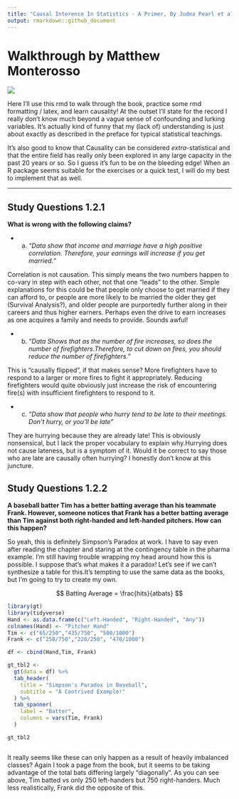 ```yaml
---
title: "Causal Interence In Statistics - A Primer, By Judea Pearl et al"
output: rmarkdown::github_document
---
```

# Walkthrough by Matthew Monterosso
![](C:\\Users\\Matth\\Desktop\\causal.jpg)

Here I'll use this rmd to walk through the book, practice some rmd formatting / latex, and learn causality! At the outset I'll state for the record I really don't know much beyond a vague sense of confounding and lurking variables. It's actually kind of funny that my (lack of) understanding is just about exactly as described in the preface for typical statistical teachings.

It's also good to know that Causality can be considered *extra*-statistical and that the entire field has really only been explored in any large capacity in the past 20 years or so. So I guess it's fun to be on the bleeding edge! When an R package seems suitable for the exercises or a quick test, I will do my best to implement that as well.

***

## Study Questions 1.2.1

**What is wrong with the following claims?**

 * (a) *"Data show that income and marriage have a high positive correlation. Therefore, your earnings will increase if you get married."*


Correlation is not causation. This simply means the two numbers happen to co-vary in step with each other, not that one "leads" to the other. Simple explanations for this could be that people only choose to get married if they can afford to, or people are more likely to be married the older they get (Survival Analysis?), and older people are purportedly further along in their careers and thus higher earners. Perhaps even the drive to earn increases as one acquires a family and needs to provide. Sounds awful!

* (b) *"Data Shows that as the number of fire increases, so does the number of firefighters.Therefore, to cut down on fires, you should reduce the number of firefighters."*

This is "causally flipped", if that makes sense? More firefighters have to respond to a larger or more fires to fight it appropriately. Reducing firefighters would quite obviously just increase the risk of encountering fire(s) with insufficient firefighters to respond to it.

* (c) *"Data show that people who hurry tend to be late to their meetings. Don't hurry, or you'll be late"*

They are hurrying because they are already late! This is obviously nonsensical, but I lack the proper vocabulary to explain why.Hurrying does not cause lateness, but is a symptom of it. Would it be correct to say those who are late are causally often hurrying? I honestly don't know at this juncture. 


## Study Questions 1.2.2

**A baseball batter Tim has a better batting average than his teammate Frank. However, someone notices that Frank has a better batting average than Tim against both right-handed and left-handed pitchers. How can this happen?**

So yeah, this is definitely Simpson's Paradox at work. I have to say even after reading the chapter and staring at the contingency table in the pharma example. I'm still having trouble wrapping my head around how this is possible. I suppose that's what makes it a paradox! Let's see if we can't synthesize a table for this.It's tempting to use the same data as the books, but I'm going to try to create my own.


$$ Batting Average = \frac{hits}{atbats} $$



```r
library(gt)
library(tidyverse)
Hand <- as.data.frame(c("Left-Handed", "Right-Handed", "Any"))
colnames(Hand) <- "Pitcher Hand"
Tim <- c("65/250","435/750", "500/1000")
Frank <- c("250/750","220/250", "470/1000")

df <- cbind(Hand,Tim, Frank)

gt_tbl2 <- 
  gt(data = df) %>%
  tab_header(
    title = "Simpson's Paradox in Baseball",
    subtitle = "A Contrived Example!"
  ) %>%
  tab_spanner(
    label = "Batter",
    columns = vars(Tim, Frank)
  )

gt_tbl2



```
It really seems like these can only happen as a result of heavily imbalanced classes? Again I took a page from the book, but it seems to be taking advantage of the total bats differing largely "diagonally". As you can see above, Tim batted vs only 250 left-handers but 750 right-handers. Much less realistically, Frank did the opposite of this.
